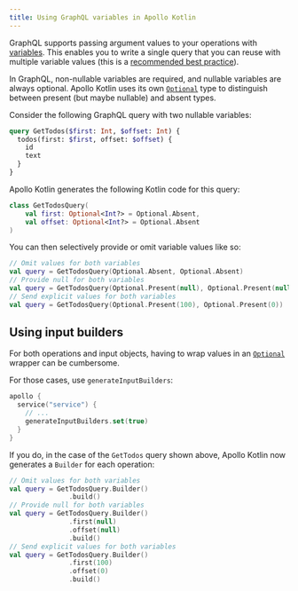 ```yaml
---
title: Using GraphQL variables in Apollo Kotlin
---
```


GraphQL supports passing argument values to your operations with [variables](https://graphql.org/graphql-js/passing-arguments/). This enables you to write a single query that you can reuse with multiple variable values (this is a [recommended best practice](/react/data/operation-best-practices/#use-variables-to-provide-graphql-arguments)).

In GraphQL, non-nullable variables are required, and nullable variables are always optional. Apollo Kotlin uses its own [`Optional`](https://apollographql.github.io/apollo-kotlin/kdoc/apollo-api/com.apollographql.apollo.api/-optional/index.html) type to distinguish between present (but maybe nullable) and absent types.

Consider the following GraphQL query with two nullable variables:

```graphql
query GetTodos($first: Int, $offset: Int) {
  todos(first: $first, offset: $offset) {
    id
    text
  }
}
```

Apollo Kotlin generates the following Kotlin code for this query:

```kotlin
class GetTodosQuery(
    val first: Optional<Int?> = Optional.Absent,
    val offset: Optional<Int?> = Optional.Absent
)
```

You can then selectively provide or omit variable values like so:

```kotlin
// Omit values for both variables
val query = GetTodosQuery(Optional.Absent, Optional.Absent)
// Provide null for both variables
val query = GetTodosQuery(Optional.Present(null), Optional.Present(null))
// Send explicit values for both variables
val query = GetTodosQuery(Optional.Present(100), Optional.Present(0))
```

## Using input builders

For both operations and input objects, having to wrap values in an [`Optional`](https://apollographql.github.io/apollo-kotlin/kdoc/apollo-api/com.apollographql.apollo.api/-optional/index.html) wrapper can be cumbersome.

For those cases, use `generateInputBuilders`:

```kotlin
apollo {
  service("service") {
    // ...
    generateInputBuilders.set(true)
  }
}
```

If you do, in the case of the `GetTodos` query shown above, Apollo Kotlin now generates a `Builder` for each operation:

```kotlin
// Omit values for both variables
val query = GetTodosQuery.Builder()
               .build()
// Provide null for both variables
val query = GetTodosQuery.Builder()
               .first(null)
               .offset(null)
               .build()
// Send explicit values for both variables
val query = GetTodosQuery.Builder()
               .first(100)
               .offset(0)
               .build()
```

